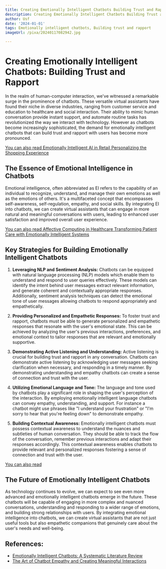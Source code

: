 ```yaml
---
title: Creating Emotionally Intelligent Chatbots Building Trust and Rapport
description: Creating Emotionally Intelligent Chatbots Building Trust and Rapport
author: Usf
date: '2024-01-01'
tags: Emotionally intelligent chatbots, Building trust and rapport
imageUrl: /pixa/20240117082942.jpg

---
```

# Creating Emotionally Intelligent Chatbots: Building  Trust  and  Rapport

In the realm of human-computer interaction, we've  witnessed a remarkable surge in the prominence of chatbots. These versatile virtual assistants have found their niche  in diverse industries, ranging from customer service and education to healthcare and social interaction. Their ability  to mimic human conversation provide instant support, and automate routine tasks has revolutionized the way we interact with technology. However as chatbots become increasingly sophisticated, the demand  for emotionally intelligent chatbots  that can build trust  and rapport with  users  has become more pronounced.

[You can also  read Emotionally Intelligent  AI in Retail Personalizing the Shopping  Experience](Emotionally%20Intelligent%20AI%20in%20Retail%20Personalizing%20the%20Shopping%20Experience)


## The Essence of Emotional Intelligence in Chatbots

Emotional intelligence, often abbreviated  as EI refers to the capability of  an individual to recognize, understand, and manage their own emotions as well as the emotions of others. It's a multifaceted  concept that encompasses self-awareness, self-regulation, empathy, and social skills. By integrating EI into  chatbots, we can create virtual assistants that can engage  in more natural and meaningful conversations with users, leading  to enhanced user satisfaction and improved  overall user experience.

[You can also read Affective Computing in Healthcare Transforming Patient Care  with Emotionally  Intelligent  Systems](Affective%20Computing%20in%20Healthcare%20Transforming%20Patient%20Care%20with%20Emotionally%20Intelligent%20Systems)


## Key  Strategies for Building  Emotionally Intelligent  Chatbots

1. **Leveraging NLP and Sentiment Analysis:** Chatbots can be equipped  with natural language processing (NLP)  models which enable them to understand and respond to user queries effectively. These models can identify  the intent behind user messages extract relevant information,  and generate coherent and contextually appropriate responses. Additionally, sentiment  analysis techniques can detect the emotional tone of user messages allowing chatbots to respond appropriately and empathetically.

2. **Providing Personalized and Empathetic Responses:**  To foster trust and rapport, chatbots must be able to generate personalized and empathetic responses that resonate with the user's emotional state. This can  be achieved by analyzing the user's previous interactions, preferences, and emotional context to tailor responses that  are relevant and  emotionally  supportive.

3.  **Demonstrating Active  Listening and Understanding:** Active listening is crucial for building trust and rapport in any conversation. Chatbots can  demonstrate  active listening by acknowledging user messages seeking clarification when necessary, and responding in a timely manner. By demonstrating understanding and empathy chatbots can create a sense of connection and trust with the user.

4. **Utilizing Emotional Language and Tone:** The language and tone used by chatbots play a significant role in shaping  the user's perception of the interaction. By employing emotionally  intelligent language chatbots can  convey empathy,  understanding, and support. For instance a chatbot might use phrases like "I understand your frustration" or  "I'm sorry to hear that you're feeling down" to demonstrate empathy.

5. **Building  Contextual Awareness:** Emotionally intelligent chatbots must possess contextual awareness to understand the nuances and subtleties of  human conversation. They should be able to track the flow of  the conversation, remember previous interactions and adapt their responses accordingly. This contextual  awareness enables chatbots to provide relevant and personalized responses fostering a sense of connection and trust with the user.

[You can also  read ]()


## The Future of Emotionally Intelligent Chatbots

As technology continues to evolve, we can expect to see even more advanced and emotionally intelligent chatbots emerge in the future. These chatbots will be capable  of engaging in more  complex and  nuanced conversations, understanding and responding to a wider range of emotions,  and building strong relationships with users. By integrating emotional intelligence into chatbots, we can create virtual assistants that are not just useful tools  but also empathetic companions that genuinely care about the user's needs  and well-being.

## References:
- [Emotionally Intelligent Chatbots: A Systematic Literature Review](https://www.hindawi.com/journals/hbet/2022/9601630/)
- [The Art of Chatbot Empathy and Creating Meaningful Interactions](https://www.linkedin.com/pulse/art-chatbot-empathy-creating-meaningful-interactions-gravitas-ai)

